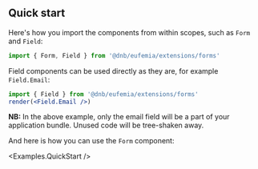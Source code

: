 
## Quick start

Here's how you import the components from within scopes, such as `Form` and `Field`:

```jsx
import { Form, Field } from '@dnb/eufemia/extensions/forms'
```

Field components can be used directly as they are, for example `Field.Email`:

```jsx
import { Field } from '@dnb/eufemia/extensions/forms'
render(<Field.Email />)
```

**NB:** In the above example, only the email field will be a part of your application bundle. Unused code will be tree-shaken away.

And here is how you can use the `Form` component:

<Examples.QuickStart />
